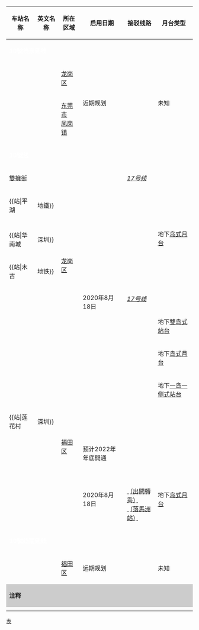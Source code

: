 {| class=wikitable style="width: {{{width|auto}}}; margin: 0.5em auto;"
! 车站名称{{Ref label|Line_10_Table|1|1↑}}
! 英文名称
! 所在区域
! 启用日期
! 接驳线路{{Ref label|Line_10_Table|2|2↑}}
! 月台类型
|- align="center"
| colspan=10 style="background:{{深圳地铁色彩|10}};color:#FFFFFF;"| '''10號线东延线'''
|- align="center"
! ''{{站|{{Font color|gray|黄阁}}|黄阁站}}''
| {{lang|en|Huangge}}
| [[龙岗区]]
| rowspan=5|近期规划
| align="left" | ''{{深圳地鐵|16|c}}''
| rowspan=5| 未知
|- align="center"
! ''{{站|{{Font color|gray|大运城邦}}|大运城邦站}}''
| {{lang|en|Dynamic Town}}
| rowspan=4|[[东莞市]]<br/>[[凤岗镇 (东莞市)|凤岗镇]]
|
|- align="center"
! ''{{站|{{Font color|gray|官井头}}|官井头站}}''
| {{lang|en|Guanjingtou}}
|
|- align="center"
! ''{{站|{{Font color|gray|油甘埔}}|油甘埔站}}''
| {{lang|en|Youganpu}}
|
|- align="center"
! ''{{站|{{Font color|gray|龙平路}}|龙平路站 (深圳)}}''
| {{lang|en|Longping Road}}
|
|- align="center"
| colspan=10 style="background:{{深圳地铁色彩|10}};color:#FFFFFF;"| '''10號线'''
|- align="center"
! [[雙擁街站|雙擁街]]
| {{lang|en|Shuangyong Street}}
| rowspan=17| [[龙岗区]]
| rowspan=20| 2020年8月18日
| align="left"| ''[[深圳地铁17号线|17号线]]''
| rowspan=6| 地下[[岛式月台]]
|- align="center"
! {{站|平湖||地鐵}}
| {{lang|en|Pinghu}}
| align="left" | [[File:China_Railways.svg|16x16px]] [[广深铁路]] [[平湖站]]<br/>''[[深圳地铁18号线|18号线]]''
|- align="center"
! {{站|禾花}}
| {{lang|en|Hehua}}
|
|- align="center"
! {{站|华南城||深圳}}
| {{lang|en|Huanancheng}}
|
|- align="center"
! {{站|木古||地铁}}
| {{lang|en|Mugu}}
|
|- align="center"
! {{站|上李朗}}
| {{lang|en|Shanglilang}}
| align="left" |''[[深圳地铁17号线|17号线]]''
|- align="center"
! {{站|凉帽山}}
| {{lang|en|Liangmao Hill}}
|
| 地下[[雙岛式站台]]
|- align="center"
! {{站|甘坑}}
| {{lang|en|Gankeng}}
|
| rowspan=11| 地下[[岛式月台]]
|- align="center"
! {{站|雪象}}
| {{lang|en|Xuexiang}}
|
|- align="center"
! {{站|崗頭}}
| {{lang|en|Gangtou}}
|
|- align="center"
! {{站|华为}}
| {{lang|en|Huawei}}
|
|- align="center"
! {{站|贝尔路}}
| {{lang|en|Bei'er Road}}
|
|- align="center"
! {{站|坂田北}}
| {{lang|en|Bantian North}}
|
|- align="center"
! {{站|五和}}
| {{lang|en|Wuhe}}
| align="left" |{{深圳地鐵|5|c}}
|- align="center"
! {{站|光雅园}}
| {{lang|en|Guangyayuan}}
|
|- align="center"
! {{站|南坑}}
| {{lang|en|Nankeng}}
|
|- align="center"
! {{站|雅宝}}
| {{lang|en|Yabao}}
|
|- align="center"
! {{站|孖岭}}
| {{lang|en|Maling}}
| rowspan=7|[[福田区]]
| align="left" | {{深圳地鐵|9|c}}
|- align="center"
! {{站|冬瓜嶺}}
| {{lang|en|Donggualing}}
|
| 地下[[混合式月台|一岛一侧式站台]]
|- align="center"
! {{站|莲花村||深圳}}
| {{lang|en|Lianhuacun}}
| align="left" | {{深圳地鐵|3|c}}
| rowspan=2| 地下[[侧式月台]]
|- align="center"
! {{站|岗厦北}}
| {{lang|en|Gangxia North}}
| 预计2022年年底開通
| align="left" | {{深圳地鐵|2|c}} ''{{深圳地鐵|11|c}}'' ''{{深圳地鐵|14|c}}''
|- align="center"
! {{站|岗厦}}
| {{lang|en|Gangxia}}
| rowspan=3|2020年8月18日
| align="left" | {{深圳地鐵|1|c}}
| rowspan=3| 地下[[岛式月台]]
|- align="center"
! {{站|福民}}
| {{lang|en|Fumin}}
| align="left" | {{深圳地鐵|4|c}} {{深圳地鐵|7|c}}
|- align="center"
! {{站|福田口岸}}
| {{lang|en|Futian Checkpoint}}
| align="left" |<abbr title="需要出站到站外轉乘">{{深圳地鐵|4|c}}（出閘轉乘）<br/>{{港鐵路綫標誌|ERL|SL}}（[[落馬洲站]]）
|- align="center"
| colspan=10 style="background:{{深圳地铁色彩|10}};color:#FFFFFF;"| '''10號线南延线'''
|- align="center"
! ''{{站|{{Font color|gray|蓝花道}}|蓝花道站}}''
| {{lang|en|Lanhua Road}}
| rowspan=2|[[福田区]]
| rowspan=2|远期规划
| 
| rowspan=2| 未知
|- align="center"
! ''{{站|{{Font color|gray|金琥道}}|金琥道站}}''
| {{lang|en|Jinhu Road}}
|- align="center"
| colspan=6 style="background:#CCCCCC;" | '''注释'''
|-
| colspan=6 width=650 style="font-size:85%;" | {{plainlist|
* {{note label|Line_10_Table|1|1↑}}斜体标示的车站，尚未启用。
* {{note label|Line_10_Table|2|2↑}}斜体标示的换乘或转乘，尚未启用。
* {{note label|Line_8_Table|3|3↑}}深圳地铁10号线工程。
}}
|-
| colspan=6 style="font-size:85%;" | <div style="text-align: right;">{{Tnavbar|深圳地鐵10號線車站列表|mini=1}}</div>
|}<noinclude>
[[Category:深圳地铁车站列表模板|表]]
</noinclude>